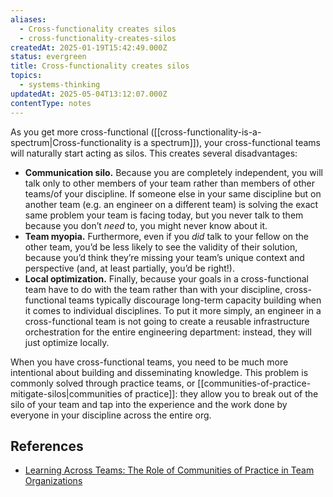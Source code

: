 ```yaml
---
aliases:
  - Cross-functionality creates silos
  - cross-functionality-creates-silos
createdAt: 2025-01-19T15:42:49.000Z
status: evergreen
title: Cross-functionality creates silos
topics:
  - systems-thinking
updatedAt: 2025-05-04T13:12:07.000Z
contentType: notes
---
```

As you get more cross-functional ([[cross-functionality-is-a-spectrum|Cross-functionality is a spectrum]]), your cross-functional teams will naturally start acting as silos. This creates several disadvantages:

- **Communication silo.** Because you are completely independent, you will talk only to other members of your team rather than members of other teams/of your discipline. If someone else in your same discipline but on another team (e.g. an engineer on a different team) is solving the exact same problem your team is facing today, but you never talk to them because you don’t _need_ to, you might never know about it.
- **Team myopia.** Furthermore, even if you _did_ talk to your fellow on the other team, you’d be less likely to see the validity of their solution, because you’d think they’re missing your team’s unique context and perspective (and, at least partially, you’d be right!).
- **Local optimization.** Finally, because your goals in a cross-functional team have to do with the team rather than with your discipline, cross-functional teams typically discourage long-term capacity building when it comes to individual disciplines. To put it more simply, an engineer in a cross-functional team is not going to create a reusable infrastructure orchestration for the entire engineering department: instead, they will just optimize locally.

When you have cross-functional teams, you need to be much more intentional about building and disseminating knowledge. This problem is commonly solved through practice teams, or [[communities-of-practice-mitigate-silos|communities of practice]]: they allow you to break out of the silo of your team and tap into the experience and the work done by everyone in your discipline across the entire org.

## References

- [Learning Across Teams: The Role of Communities of Practice in Team Organizations](https://nickols.us/Learning.pdf)

